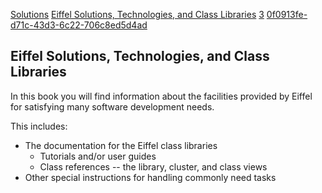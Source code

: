 [[Property:title|Solutions]]
[[Property:description|Eiffel Solutions, Technologies, and Class Libraries]]
[[Property:weight|3]]
[[Property:uuid|0f0913fe-d71c-43d3-6c22-706c8ed5d4ad]]
== Eiffel Solutions, Technologies, and Class Libraries ==

In this book you will find information about the facilities provided by Eiffel for satisfying many software development needs. 

This includes:
* The documentation for the Eiffel class libraries
** Tutorials and/or user guides
** Class references -- the library, cluster, and class views
* Other special instructions for handling commonly need tasks

